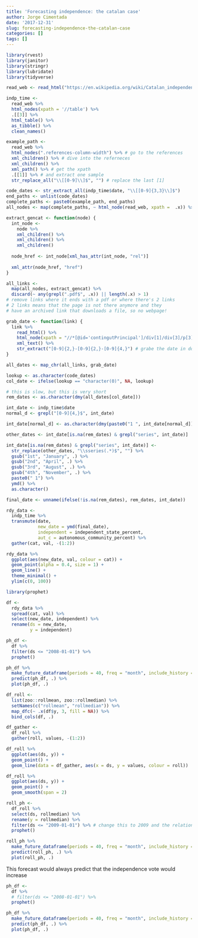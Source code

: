```yaml
---
title: 'Forecasting independence: the catalan case'
author: Jorge Cimentada
date: '2017-12-31'
slug: forecasting-independence-the-catalan-case
categories: []
tags: []
---
```


```r
library(rvest)
library(janitor)
library(stringr)
library(lubridate)
library(tidyverse)

read_web <- read_html("https://en.wikipedia.org/wiki/Catalan_independence_movement")

indp_time <-
  read_web %>%
  html_nodes(xpath = '//table') %>%
  .[[3]] %>%
  html_table() %>%
  as_tibble() %>%
  clean_names()

```

```r
example_path <-
  read_web %>%
  html_nodes(".references-column-width") %>% # go to the references
  xml_children() %>% # dive into the referneces
  xml_children() %>%
  xml_path() %>% # get the xpath
  .[[1]] %>% # and extract one sample
  str_replace_all("\\[[0-9]\\]$", "") # replace the last [1]
```

```r
code_dates <- str_extract_all(indp_time$date, "\\[[0-9]{3,3}\\]$")
end_paths <- unlist(code_dates)
complete_paths <- paste0(example_path, end_paths)
all_nodes <- map(complete_paths, ~ html_node(read_web, xpath =  .x)) %>% setNames(end_paths)
```

```r

extract_gencat <- function(node) {
  int_node <-
    node %>%
    xml_children() %>%
    xml_children() %>%
    xml_children()
  
  node_href <- int_node[xml_has_attr(int_node, "rel")]
  
  xml_attr(node_href, "href")
}

all_links <-
  map(all_nodes, extract_gencat) %>%
  discard(~ any(grepl(".pdf$", .x)) || length(.x) > 1)
# remove links where it ends with a pdf or where there's 2 links
# 2 links means that the page is not there anymore and they
# have an archived link that downloads a file, so no webpage!

grab_date <- function(link) {
  link %>%
    read_html() %>%
    html_node(xpath = "//*[@id='contingutPrincipal']/div[1]/div[3]/p[3]") %>%
    xml_text() %>%
    str_extract("[0-9]{2,}-[0-9]{2,}-[0-9]{4,}") # grabe the date in dd-mm-yyyy format
}

all_dates <- map_chr(all_links, grab_date)
```

```r
lookup <- as.character(code_dates)
col_date <- ifelse(lookup == "character(0)", NA, lookup)

# this is slow, but this is very short
rem_dates <- as.character(dmy(all_dates[col_date]))

int_date <- indp_time$date
normal_d <- grepl("[0-9]{4,}$", int_date)

int_date[normal_d] <- as.character(dmy(paste0("1 ", int_date[normal_d])))

other_dates <- int_date[is.na(rem_dates) & grepl("series", int_date)]

int_date[is.na(rem_dates) & grepl("series", int_date)] <- 
  str_replace(other_dates, "\\sseries(.*)$", "") %>%
  gsub("1st", "January", .) %>%
  gsub("2nd", "April", .) %>%
  gsub("3rd", "August", .) %>%
  gsub("4th", "November", .) %>%
  paste0(" 1") %>%
  ymd() %>%
  as.character()

final_date <- unname(ifelse(!is.na(rem_dates), rem_dates, int_date))
```

```r
rdy_data <-
  indp_time %>%
  transmute(date,
            new_date = ymd(final_date),
            independent = independent_state_percent,
            aut_c = autonomous_community_percent) %>%
  gather(cat, val, -(1:2))

rdy_data %>%
  ggplot(aes(new_date, val, colour = cat)) +
  geom_point(alpha = 0.4, size = 1) +
  geom_line() +
  theme_minimal() +
  ylim(c(0, 100))
```


```r
library(prophet)

df <-
  rdy_data %>%
  spread(cat, val) %>%
  select(new_date, independent) %>%
  rename(ds = new_date,
         y = independent)

ph_df <-
  df %>%
  filter(ds <= "2008-01-01") %>%
  prophet()

ph_df %>%
  make_future_dataframe(periods = 40, freq = "month", include_history = TRUE) %>%
  predict(ph_df, .) %>%
  plot(ph_df, .)
```

```r
df_roll <-
  list(zoo::rollmean, zoo::rollmedian) %>%
  setNames(c("rollmean", "rollmedian")) %>%
  map_dfc(~ .x(df$y, 3, fill = NA)) %>%
  bind_cols(df, .)

df_gather <-
  df_roll %>%
  gather(roll, values, -(1:2))

df_roll %>%
  ggplot(aes(ds, y)) +
  geom_point() +
  geom_line(data = df_gather, aes(x = ds, y = values, colour = roll))
```

```r
df_roll %>%
  ggplot(aes(ds, y)) +
  geom_point() +
  geom_smooth(span = 2)
```


```r
roll_ph <-
  df_roll %>%
  select(ds, rollmedian) %>%
  rename(y = rollmedian) %>%
  filter(ds <= "2009-01-01") %>% # change this to 2009 and the relationship dissapears
  prophet()

roll_ph %>%
  make_future_dataframe(periods = 40, freq = "month", include_history = TRUE) %>%
  predict(roll_ph, .) %>%
  plot(roll_ph, .)
```

This forecast would always predict that the independence vote would increase
```r
ph_df <-
  df %>%
  # filter(ds <= "2008-01-01") %>%
  prophet()

ph_df %>%
  make_future_dataframe(periods = 40, freq = "month", include_history = TRUE) %>%
  predict(ph_df, .) %>%
  plot(ph_df, .)
```

